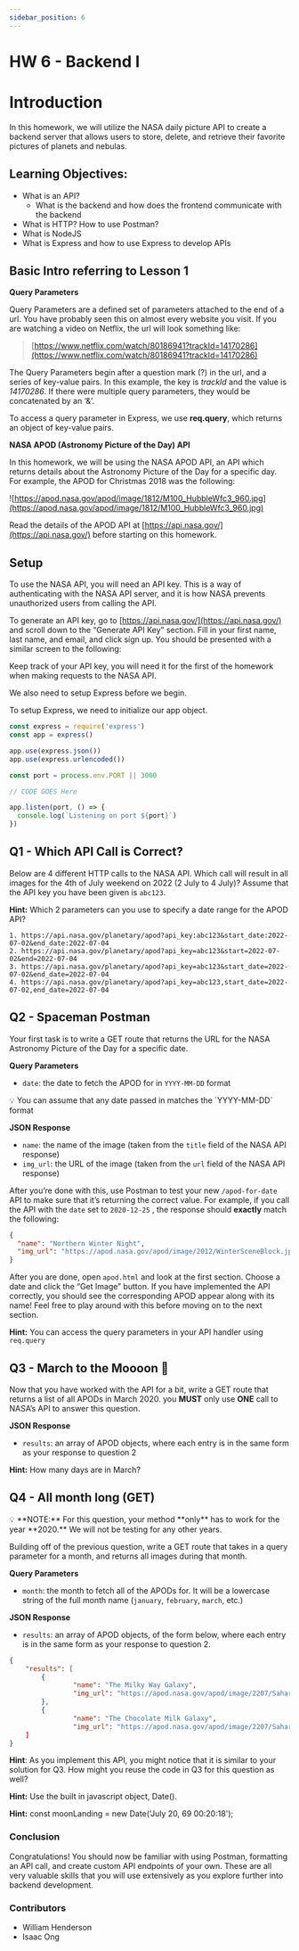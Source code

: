 ```yaml
---
sidebar_position: 6
---
```


# HW 6 - Backend I

# Introduction

In this homework, we will utilize the NASA daily picture API to create a backend server that allows users to store, delete, and retrieve their favorite pictures of planets and nebulas. 

## **Learning Objectives:**

- What is an API?
    - What is the backend and how does the frontend communicate with the backend
- What is HTTP? How to use Postman?
- What is NodeJS
- What is Express and how to use Express to develop APIs

## Basic Intro referring to Lesson 1

**Query Parameters**

Query Parameters are a defined set of parameters attached to the end of a url. You have probably seen this on almost every website you visit. If you are watching a video on Netflix, the url will look something like:

> [https://www.netflix.com/watch/80186941?trackId=14170286](https://www.netflix.com/watch/80186941?trackId=14170286)
> 

The Query Parameters begin after a question mark (?) in the url, and a series of key-value pairs. In this example, the key is *trackId* and the value is *14170286*. If there were multiple query parameters, they would be concatenated by an ‘&’. 

To access a query parameter in Express, we use **req.query**, which returns an object of key-value pairs.

**NASA APOD (Astronomy Picture of the Day) API** 

In this homework, we will be using the NASA APOD API, an API which returns details about the Astronomy Picture of the Day for a specific day. For example, the APOD for Christmas 2018 was the following:

![https://apod.nasa.gov/apod/image/1812/M100_HubbleWfc3_960.jpg](https://apod.nasa.gov/apod/image/1812/M100_HubbleWfc3_960.jpg)

Read the details of the APOD API at [https://api.nasa.gov/](https://api.nasa.gov/) before starting on this homework.

## Setup

To use the NASA API, you will need an API key. This is a way of authenticating with the NASA API server, and it is how NASA prevents unauthorized users from calling the API.

To generate an API key, go to [https://api.nasa.gov/](https://api.nasa.gov/) and scroll down to the “Generate API Key” section. Fill in your first name, last name, and email, and click sign up. You should be presented with a similar screen to the following:

Keep track of your API key, you will need it for the first of the homework when making requests to the NASA API.

We also need to setup Express before we begin.

To setup Express, we need to initialize our app object.

```jsx
const express = require('express')
const app = express()

app.use(express.json())
app.use(express.urlencoded())

const port = process.env.PORT || 3000

// CODE GOES Here

app.listen(port, () => {
  console.log(`Listening on port ${port}`)
})
```

## Q1 - Which API Call is Correct?

Below are 4 different HTTP calls to the NASA API. Which call will result in all images for the 4th of July weekend on 2022 (2 July to 4 July)? Assume that the API key you have been given is `abc123`.

**Hint:** Which 2 parameters can you use to specify a date range for the APOD API?

```
1. https://api.nasa.gov/planetary/apod?api_key:abc123&start_date:2022-07-02&end_date:2022-07-04
2. https://api.nasa.gov/planetary/apod?api_key=abc123&start=2022-07-02&end=2022-07-04
3. https://api.nasa.gov/planetary/apod?api_key=abc123&start_date=2022-07-02&end_date=2022-07-04
4. https://api.nasa.gov/planetary/apod?api_key=abc123,start_date=2022-07-02,end_date=2022-07-04
```

## Q2 - Spaceman Postman

Your first task is to write a GET route that returns the URL for the NASA Astronomy Picture of the Day for a specific date. 

**Query Parameters**

- `date`: the date to fetch the APOD for in `YYYY-MM-DD` format

<aside>
💡 You can assume that any date passed in matches the `YYYY-MM-DD` format

</aside>

**JSON Response**

- `name`: the name of the image (taken from the `title` field of the NASA API response)
- `img_url`: the URL of the image (taken from the `url` field of the NASA API response)

After you’re done with this, use Postman to test your new `/apod-for-date` API to make sure that it’s returning the correct value. For example, if you call the API with the `date`  set to `2020-12-25` , the response should **exactly** match the following:

```json
{
  "name": "Northern Winter Night", 
  "img_url": "https://apod.nasa.gov/apod/image/2012/WinterSceneBlock.jpg"
}
```

After you are done, open `apod.html` and look at the first section. Choose a date and click the “Get Image” button. If you have implemented the API correctly, you should see the corresponding APOD appear along with its name! Feel free to play around with this before moving on to the next section.

**Hint:** You can access the query parameters in your API handler using `req.query`

## Q3 - March to the Moooon 🚀

Now that you have worked with the API for a bit, write a GET route that returns a list of all APODs in March 2020. you **MUST** only use **ONE** call to NASA’s API to answer this question.

**JSON Response**

- `results`: an array of APOD objects, where each entry is in the same form as your response to question 2

**Hint:** How many days are in March?

## Q4 - All month long (GET)

<aside>
💡 **NOTE:** For this question, your method **only** has to work for the year **2020.** We will not be testing for any other years.

</aside>

Building off of the previous question, write a GET route that takes in a query parameter for a month, and returns all images during that month. 

**Query Parameters**

- `month`: the month to fetch all of the APODs for. It will be a lowercase string of the full month name (`january`, `february`, `march`, etc.)

**JSON Response**

- `results`: an array of APOD objects, of the form below, where each entry is in the same form as your response to question 2.

```json
{
	"results": [
		{
				"name": "The Milky Way Galaxy",
				"img_url": "https://apod.nasa.gov/apod/image/2207/SaharaAndromeda_Coy_1080.jpg"
		},
		{
				"name": "The Chocolate Milk Galaxy",
				"img_url": "https://apod.nasa.gov/apod/image/2207/SaharaAndromeda_Coy_1080.jpg"
	]
}
```

**Hint**: As you implement this API, you might notice that it is similar to your solution for Q3. How might you reuse the code in Q3 for this question as well?

**Hint:** Use the built in javascript object, Date().

**Hint:** const moonLanding = new Date('July 20, 69 00:20:18');

### Conclusion

Congratulations! You should now be familiar with using Postman, formatting an API call, and create custom API endpoints of your own. These are all very valuable skills that you will use extensively as you explore further into backend development.

### Contributors

- William Henderson
- Isaac Ong